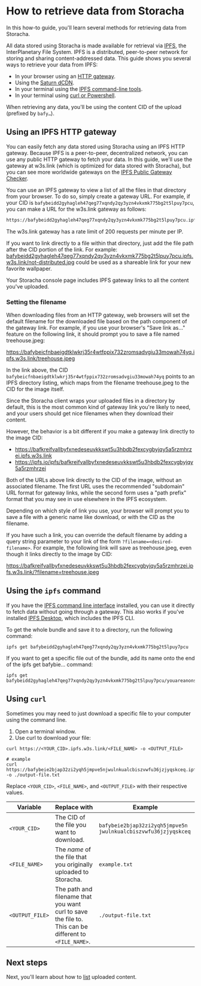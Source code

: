 
# How to retrieve data from Storacha

In this how-to guide, you'll learn several methods for retrieving data from Storacha.

All data stored using Storacha is made available for retrieval via [IPFS](https://ipfs.io/), the InterPlanetary File System. IPFS is a distributed, peer-to-peer network for storing and sharing content-addressed data. This guide shows you several ways to retrieve your data from IPFS:

- In your browser using an [HTTP gateway](/how-to/retrieve/#using-an-ipfs-http-gateway).
- Using the [Saturn dCDN](https://saturn.tech/).
- In your terminal using the [IPFS command-line tools](/how-to/retrieve/#using-the-ipfs-command-line).
- In your terminal using [curl or Powershell](/how-to/retrieve/#using-curl-or-powershell).

When retrieving any data, you'll be using the content CID of the upload (prefixed by `bafy…`).

## Using an IPFS HTTP gateway

You can easily fetch any data stored using Storacha using an IPFS HTTP gateway. Because IPFS is a peer-to-peer, decentralized network, you can use any public HTTP gateway to fetch your data. In this guide, we'll use the gateway at w3s.link (which is optimized for data stored with Storacha), but you can see more worldwide gateways on the [IPFS Public Gateway Checker](https://ipfs.github.io/public-gateway-checker/).

You can use an IPFS gateway to view a list of all the files in that directory from your browser. To do so, simply create a gateway URL. For example, if your CID is `bafybeidd2gyhagleh47qeg77xqndy2qy3yzn4vkxmk775bg2t5lpuy7pcu`, you can make a URL for the w3s.link gateway as follows:

```sh
https://bafybeidd2gyhagleh47qeg77xqndy2qy3yzn4vkxmk775bg2t5lpuy7pcu.ipfs.w3s.link/
```

<Callout>
  The w3s.link gateway has a rate limit of 200 requests per minute per IP.
</Callout>

If you want to link directly to a file within that directory, just add the file path after the CID portion of the link. For example: [bafybeidd2gyhagleh47qeg77xqndy2qy3yzn4vkxmk775bg2t5lpuy7pcu.ipfs.w3s.link/not-distributed.jpg](https://bafybeidd2gyhagleh47qeg77xqndy2qy3yzn4vkxmk775bg2t5lpuy7pcu.ipfs.w3s.link/not-distributed.jpg) could be used as a shareable link for your new favorite wallpaper.

<Callout>
  Your Storacha console page includes IPFS gateway links to all the content you've uploaded.
</Callout>

### Setting the filename

When downloading files from an HTTP gateway, web browsers will set the default filename for the downloaded file based on the path component of the gateway link. For example, if you use your browser's "Save link as..." feature on the following link, it should prompt you to save a file named treehouse.jpeg:

https://bafybeicfnbaeigdtklwkrj35r4wtfppix732zromsadvgiu33mowah74yq.ipfs.w3s.link/treehouse.jpeg

In the link above, the CID `bafybeicfnbaeigdtklwkrj35r4wtfppix732zromsadvgiu33mowah74yq` points to an IPFS directory listing, which maps from the filename treehouse.jpeg to the CID for the image itself.

Since the Storacha client wraps your uploaded files in a directory by default, this is the most common kind of gateway link you're likely to need, and your users should get nice filenames when they download their content.

However, the behavior is a bit different if you make a gateway link directly to the image CID:

- https://bafkreifvallbyfxnedeseuvkkswt5u3hbdb2fexcygbyjqy5a5rzmhrzei.ipfs.w3s.link
- https://ipfs.io/ipfs/bafkreifvallbyfxnedeseuvkkswt5u3hbdb2fexcygbyjqy5a5rzmhrzei

Both of the URLs above link directly to the CID of the image, without an associated filename. The first URL uses the recommended "subdomain" URL format for gateway links, while the second form uses a "path prefix" format that you may see in use elsewhere in the IPFS ecosystem.

Depending on which style of link you use, your browser will prompt you to save a file with a generic name like download, or with the CID as the filename.

If you have such a link, you can override the default filename by adding a query string parameter to your link of the form `?filename=<desired-filename>`. For example, the following link will save as treehouse.jpeg, even though it links directly to the image by CID:

https://bafkreifvallbyfxnedeseuvkkswt5u3hbdb2fexcygbyjqy5a5rzmhrzei.ipfs.w3s.link/?filename=treehouse.jpeg

## Using the `ipfs` command

If you have the [IPFS command line interface](https://docs.ipfs.io/how-to/command-line-quick-start/) installed, you can use it directly to fetch data without going through a gateway. This also works if you've installed [IPFS Desktop](https://docs.ipfs.io/install/ipfs-desktop/), which includes the IPFS CLI.

To get the whole bundle and save it to a directory, run the following command:

```shell
ipfs get bafybeidd2gyhagleh47qeg77xqndy2qy3yzn4vkxmk775bg2t5lpuy7pcu
```

If you want to get a specific file out of the bundle, add its name onto the end of the ipfs get bafybie... command:

```shell
ipfs get bafybeidd2gyhagleh47qeg77xqndy2qy3yzn4vkxmk775bg2t5lpuy7pcu/youareanonsense.jpg
```

## Using `curl`

Sometimes you may need to just download a specific file to your computer using the command line.

1. Open a terminal window.
2. Use curl to download your file:

```shell
curl https://<YOUR_CID>.ipfs.w3s.link/<FILE_NAME> -o <OUTPUT_FILE>

# example
curl https://bafybeie2bjap32zi2yqh5jmpve5njwulnkualcbiszvwfu36jzjyqskceq.ipfs.w3s.link/example.txt -o ./output-file.txt
```

Replace `<YOUR_CID>`, `<FILE_NAME>`, and `<OUTPUT_FILE>` with their respective values.

| Variable | Replace with | Example |
| --- | --- | --- |
| `<YOUR_CID>` | The CID of the file you want to download. | `bafybeie2bjap32zi2yqh5jmpve5n jwulnkualcbiszvwfu36jzjyqskceq` |
| `<FILE_NAME>` | The _name_ of the file that you originally uploaded to Storacha. | `example.txt` |
| `<OUTPUT_FILE>` | The path and filename that you want curl to save the file to. This can be different to `<FILE_NAME>`. | `./output-file.txt` |

## Next steps

Next, you'll learn about how to [list](/how-to/list/) uploaded content.
